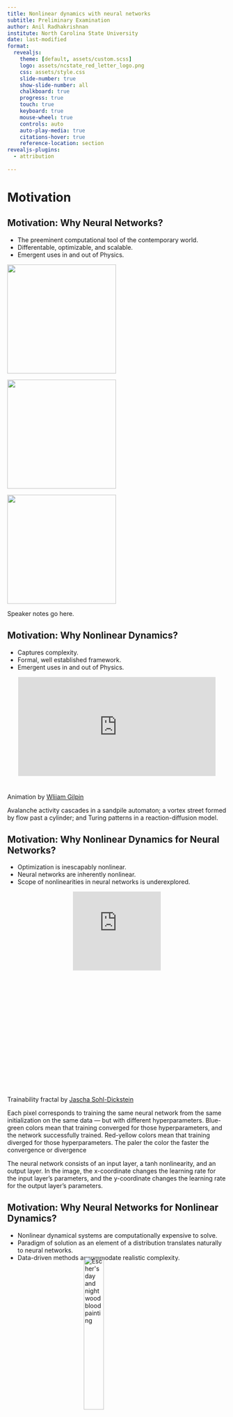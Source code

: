 ```yaml
---
title: Nonlinear dynamics with neural networks
subtitle: Preliminary Examination
author: Anil Radhakrishnan
institute: North Carolina State University
date: last-modified
format:
  revealjs:
    theme: [default, assets/custom.scss]
    logo: assets/ncstate_red_letter_logo.png
    css: assets/style.css
    slide-number: true
    show-slide-number: all
    chalkboard: true
    progress: true
    touch: true
    keyboard: true
    mouse-wheel: true
    controls: auto
    auto-play-media: true
    citations-hover: true
    reference-location: section
revealjs-plugins:
  - attribution
    
---
```

# Motivation
## Motivation: Why Neural Networks?
- The preeminent computational tool of the contemporary world.
- Differentable, optimizable, and scalable.
- Emergent uses in and out of Physics.

::: {layout-ncol=3}

![](assets/ChatGPT.png){fig-alt="ChatGPT" fig-align="left" width="250"}

![](assets/Microsoft_365_Copilot_Icon.png){fig-alt="CoPilot" fig-align="center" width="250"}

![](assets/netket.png){fig-alt="NetKet" fig-align="right" width="250"}

:::

::: {.notes}
Speaker notes go here.
:::
  
## Motivation: Why Nonlinear Dynamics?
- Captures complexity.
- Formal, well established framework.
- Emergent uses in and out of Physics.

<div style="padding:50% 0 0 0;position:relative;"><iframe src="https://player.vimeo.com/video/739921904?h=f803d0bbff&autoplay=1&loop=1&title=0&byline=0&portrait=0" style="position:absolute;top:0;left:5%;width:90%;height:90%;" frameborder="0" allow="autoplay; fullscreen; picture-in-picture" allowfullscreen></iframe></div><script src="https://player.vimeo.com/api/player.js"></script>

::: {.attribution}
Animation by [Wliiam Gilpin](https://github.com/williamgilpin/cphy)
:::

::: {.notes}
Avalanche activity cascades in a sandpile automaton; a vortex street formed by flow past a cylinder; and Turing patterns in a reaction-diffusion model.
:::

## Motivation: Why Nonlinear Dynamics for Neural Networks?
- Optimization is inescapably nonlinear.
- Neural networks are inherently nonlinear.
- Scope of nonlinearities in neural networks is underexplored.
  
<div style="padding:90% 0 0 0;position:relative;"><iframe src="https://player.vimeo.com/video/903855670?h=ca2b077023&autoplay=1&loop=1&title=0&byline=0&portrait=0" style="position:absolute;top:0;left:30%;width:40%;height:40%;" frameborder="0" allow="autoplay; fullscreen; picture-in-picture" allowfullscreen></iframe></div><script src="https://player.vimeo.com/api/player.js"></script>

::: {.attribution}
Trainability fractal by [Jascha Sohl-Dickstein](https://sohl-dickstein.github.io/2024/02/12/fractal.html)
:::
::: {.notes}
Each pixel corresponds to training the same neural network from the same initialization on the same data — but with different hyperparameters. Blue-green colors mean that training converged for those hyperparameters, and the network successfully trained. Red-yellow colors mean that training diverged for those hyperparameters. The paler the color the faster the convergence or divergence

The neural network consists of an input layer, a tanh nonlinearity, and an output layer. In the image, the x-coordinate changes the learning rate for the input layer’s parameters, and the y-coordinate changes the learning rate for the output layer’s parameters.
:::

## Motivation: Why Neural Networks for Nonlinear Dynamics?
- Nonlinear dynamical systems are computationally expensive to solve.
- Paradigm of solution as an element of a distribution translates naturally to neural networks.
- Data-driven methods accommodate realistic complexity.

<img src="assets/escher_day_night.png" alt="Escher's day and night wood blood painting" style="display: block; width: 30%; margin-top: -25px; margin-left: auto; margin-right: auto;">

  
::: {.attribution}
Day and Night by [M.C. Escher](https://www.wikiart.org/en/m-c-escher/day-and-night)
:::

# Background
## Background: Differentiable Computing
- Programming paradigm which composes parameterized algorithmic components and optimizes them using gradient search.
- Concept emergent from but not limited to deep learning.
- 

## Background: Neural Networks

![](figures/NN.png){fig-alt="Neural Network diagram" width=80%}
$$
\newcommand{\R}{\mathbb{R}}
\newcommand{\Param}{\mathcal{P}}
$$

$$\varphi: \R^d \rightarrow \R^N_L \qquad T^l: \R^{N_{l-1}}\rightarrow \R^{N_{l}} \qquad \rho: \R\rightarrow \R$$
$$x \in \R^d \qquad W^l \in \R^{N_l\times N_{l-1}} \qquad b^l \in \R^{N_l}$$

## Background: Backpropagation

Consider a differentiable cost function $C$,

:::: {layout="[ 40, 60 ]"}

::: {#first-column}
$$
\begin{eqnarray*}
\delta^L =& \nabla_{\varphi}C\odot\rho'(T^L)\\
\delta^l =& ((w^{l+1})^\intercal \delta^{l+1} ))\odot\rho'(T^l)\\
\dfrac{\partial C}{\partial b^l_j} =& \delta_j^l \\
\dfrac{\partial C}{\partial w^l_{jk}} =& T^{l-1}_k\delta_j^l \\
\end{eqnarray*}
$$
:::

::: {#second-column}
![](figures/backprop_zoomed.png){fig-alt="backprop diagram" fig-align="right" width=80%}
:::
::::
The tunable parameters can then be updated by:
$$\Param\gets \Param -\eta \nabla_{\Param}C$$

## Background: Loss Functions

## Background: Optimization

## Background: Meta-Learning

## Background: Physics-Informed Neural Networks

# Metalearning Activation functions
<script type="text/javascript" src="https://d1bxh8uas1mnw7.cloudfront.net/assets/embed.js"></script><div class="altmetric-embed" data-badge-type="large-donut" data-altmetric-id="126463806"></div>

## Foundation

## Insight

## Methodology

## Results (Published and Patented)

## Conclusions

## Speculations

# Background Deux

## Background: Pontryagin's Maximum Principle

## Background: Hamilton-Jacobi-Bellman Equation

## Background: Model Predictive Control

## Background: Chaos

## Background: Chaos Control

## Background: Pendulum
The career of a young theoretical physicist consists of treating the harmonic oscillator in ever-increasing levels of abstraction. - Sidney Coleman

## Background: Kuramoto Oscillator

## Background: Array Systems

## Background: Stochasticity and noise

# Neural Network control of chaos
## Foundation

## Insight

## Methodology

## Results (Preliminary)

## Future Work

## Speculation

# Background (For the last time I promise)
## Background: Symmetries

## Background: Dynamical Systems

## Background: Controllers for Dynamical systems

## Background: Group Equivariant Neural Networks

# Symmetries of controllers
## Foundation

## Insight

## Methodology

## Expectation

# Conclusions

## Conclusion

## Deliverables

<!-- 


## Code Highlighting

For continuous highlighting, use `from-to` (`6-8`).

For discontinuous highlighting, use `line1, line2, ...` (`1, 4`).

To highlight lines in a progressive manner, use `range1|range2` (`|6-8|1,4|`). 

```.python
import numpy as np
import matplotlib.pyplot as plt

r = np.arange(0, 2, 0.01)
theta = 2 * np.pi * r
fig, ax = plt.subplots(subplot_kw={'projection': 'polar'})
ax.plot(theta, r)
ax.set_rticks([0.5, 1, 1.5, 2])
ax.grid(True)
plt.show()
```

<https://quarto.org/docs/presentations/revealjs/#code-blocks>

## Enable more revealjs features

The theme is built ontop of Quarto's `revealjs` implementation. So, any [features](https://quarto.org/docs/presentations/revealjs/) of available are also usable within the theme. For example, if we wanted to incorporate the [chalkboard](https://quarto.org/docs/presentations/revealjs/presenting.html#chalkboard) feature. We would use:

```yaml
format:
  ncsu-revealjs: 
    chalkboard: true
```

## Summary {#sec-summary}

### NCSU-themed presentation slide deck

The Quarto NCSU Revealjs theme is an extension of Reveal.js and
offers all of its [features](https://quarto.org/docs/presentations/revealjs/) in the context of being brand friendly to North Carolina State University.

Install the theme without this template:

```bash
quarto install extension ParticularlyPythonicBS/ncsu-revealjs
```

Install the theme with the template being present:

```bash
quarto use template ParticularlyPythonicBS/ncsu-revealjs
```

You can learn more about using RevealJS with Quarto at: <https://quarto.org/docs/presentations/revealjs/> -->